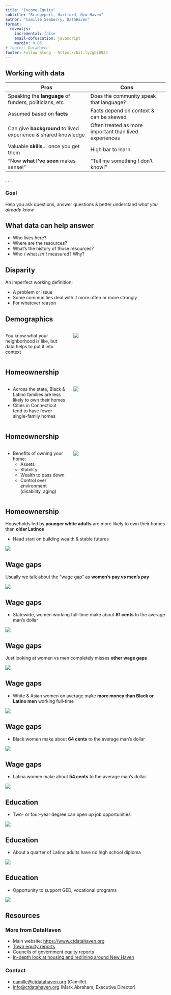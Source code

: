 ```yaml
---
title: "Income Equity"
subtitle: "Bridgeport, Hartford, New Haven"
author: "Camille Seaberry, DataHaven"
format: 
  revealjs:
    incremental: false
    email-obfuscation: javascript
    margin: 0.05
# footer: DataHaven
footer: Follow along - https://bit.ly/gbi0923
---
```


## Working with data {.smaller}

| Pros                                                       | Cons                                                   |
| ---------------------------------------------------------- | ------------------------------------------------------ |
| Speaking the **language** of funders, politicians, etc         | Does the community speak that language?              |
| Assumed based on **facts**                                     | Facts depend on context & can be skewed                |
| Can give **background** to lived experience & shared knowledge | Often treated as more important than lived experiences |
| Valuable **skills**... once you get them                          | High bar to learn                                      |
| "Now **what I've seen** makes sense!"                          | "Tell me something I don't know!"                      |

. . .

### Goal

Help you ask questions, answer questions & better understand _what you already know_


## What data can help answer

:::{.incremental}

* Who lives here?
* Where are the resources?
* What's the history of those resources?
* Who / what _isn't_ measured? Why?

:::

## Disparity

An imperfect working definition:

:::{.incremental}

* A problem or issue
* Some communities deal with it more often or more strongly
* For whatever reason

:::

## Demographics

::::{.columns}

:::{.column width=40%}

You know what your neighborhood is like, but data helps to put it into context

:::

:::{.column width=60%}

![](./plots/dot_density.png)

:::

::::


## Homeownership

::::{.columns}

:::{.column width=40%}

* Across the state, Black & Latino families are less likely to own their homes
* Cities in Connecticut tend to have fewer single-family homes

:::

:::{.column width=60%}

![](./plots/tenure_by_race.png)

:::

::::

## Homeownership

::::{.columns}

:::{.column width=40%}

* Benefits of owning your home:
  - Assets
  - Stability
  - Wealth to pass down
  - Control over environment (disability, aging)

:::

:::{.column width=60%}

![](./plots/tenure_by_race.png)

:::

::::

## Homeownership

Households led by **younger white adults** are more likely to own their homes than **older Latinos**

:::{.incremental}

- Head start on building wealth & stable futures

:::

![](./plots/tenure_by_race_x_age.png)


## Wage gaps

Usually we talk about the "wage gap" as **women's pay vs men's pay**

![](./plots/wages_by_sex.png){.absolute bottom=0}


## Wage gaps

* Statewide, women working full-time make about **81 cents** to the average man's dollar

![](./plots/wages_by_sex.png){.absolute bottom=0}


## Wage gaps

Just looking at women vs men completely misses **other wage gaps**

![](./plots/wages_by_sex_x_race.png){.absolute bottom=0}


## Wage gaps

* White & Asian women on average make **more money than Black or Latino men** working full-time

![](./plots/wages_by_sex_x_race.png){.absolute bottom=0}


## Wage gaps

* Black women make about **64 cents** to the average man's dollar

![](./plots/wages_by_sex_x_race.png){.absolute bottom=0}


## Wage gaps

* Latina women make about **54 cents** to the average man's dollar

![](./plots/wages_by_sex_x_race.png){.absolute bottom=0}


## Education

* Two- or four-year degree can open up job opportunities

![](./plots/edu_by_race.png){.absolute bottom=0}

## Education

* About a quarter of Latino adults have no high school diploma

![](./plots/edu_by_race.png){.absolute bottom=0}

## Education

* Opportunity to support GED, vocational programs

![](./plots/edu_by_race.png){.absolute bottom=0}



## Resources

:::{.incremental=false}

### More from DataHaven

* Main website: [https://www.ctdatahaven.org](https://www.ctdatahaven.org)
* [Town equity reports](https://ctdatahaven.org/reports/connecticut-town-equity-reports)
* [Councils of government equity reports](https://ctdatahaven.org/reports/connecticut-councils-governments-cog-regional-equity-reports)
* [In-depth look at housing and redlining around New Haven](https://ctdatahaven.org/reports/ct-data-story-housing-segregation-greater-new-haven)

### Contact

* [camille@ctdatahaven.org](mailto:camille@ctdatahaven.org) (Camille)
* [info@ctdatahaven.org](mailto:info@ctdatahaven.org) (Mark Abraham, Executive Director)

:::